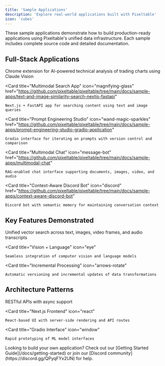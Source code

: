 ```yaml
---
title: 'Sample Applications'
description: 'Explore real-world applications built with Pixeltable'
icon: 'cubes'
---
```


These sample applications demonstrate how to build production-ready applications using Pixeltable's unified data infrastructure. Each sample includes complete source code and detailed documentation.

<Frame caption="All sample applications are open source and available on our GitHub repository.">
</Frame>

## Full-Stack Applications

<CardGroup cols={2}>
  <Card
    title="Trading Insights Extension"
    icon="chart-candlestick"
    href="https://github.com/pixeltable/pixeltable/tree/main/docs/sample-apps/ai-based-trading-insight-chrome-extension"
  >
    Chrome extension for AI-powered technical analysis of trading charts using Claude Vision
  </Card>

  <Card
    title="Multimodal Search App"
    icon="magnifying-glass"
    href="https://github.com/pixeltable/pixeltable/tree/main/docs/sample-apps/text-and-image-similarity-search-nextjs-fastapi"
  >
    Next.js + FastAPI app for searching content using text and image queries
  </Card>

  <Card
    title="Prompt Engineering Studio"
    icon="wand-magic-sparkles"
    href="https://github.com/pixeltable/pixeltable/tree/main/docs/sample-apps/prompt-engineering-studio-gradio-application"
  >
    Gradio interface for iterating on prompts with version control and comparison
  </Card>

  <Card
    title="Multimodal Chat"
    icon="message-bot"
    href="https://github.com/pixeltable/pixeltable/tree/main/docs/sample-apps/multimodal-chat"
  >
    RAG-enabled chat interface supporting documents, images, video, and audio
  </Card>

  <Card
    title="Context-Aware Discord Bot"
    icon="discord"
    href="https://github.com/pixeltable/pixeltable/tree/main/docs/sample-apps/context-aware-discord-bot"
  >
    Discord bot with semantic memory for maintaining conversation context
  </Card>
</CardGroup>

## Key Features Demonstrated

<CardGroup cols={3}>
  <Card
    title="Multimodal RAG"
    icon="database"
  >
    Unified vector search across text, images, video frames, and audio transcripts
  </Card>

  <Card
    title="Vision + Language"
    icon="eye"
  >
    Seamless integration of computer vision and language models
  </Card>

  <Card
    title="Incremental Processing"
    icon="arrows-rotate"
  >
    Automatic versioning and incremental updates of data transformations
  </Card>
</CardGroup>

## Architecture Patterns

<CardGroup cols={3}>
  <Card
    title="FastAPI Backend"
    icon="server"
  >
    RESTful APIs with async support
  </Card>

  <Card
    title="Next.js Frontend"
    icon="react"
  >
    React-based UI with server-side rendering and API routes
  </Card>

  <Card
    title="Gradio Interface"
    icon="window"
  >
    Rapid prototyping of ML model interfaces
  </Card>
</CardGroup>

<Note>
  Looking to build your own application? Check out our [Getting Started Guide](/docs/getting-started) or join our [Discord community](https://discord.gg/QPyqFYx2UN) for help.
</Note>